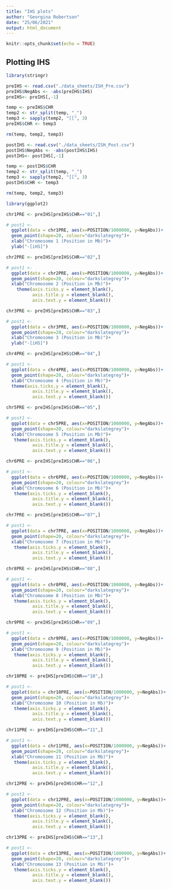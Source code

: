 ```yaml
---
title: "IHS plots"
author: "Georgina Robertson"
date: "25/06/2021"
output: html_document
---
```


```r
knitr::opts_chunk$set(echo = TRUE)
```

## Plotting IHS

```r
library(stringr)
```


```r
preIHS <- read.csv("./data_sheets/ISH_Pre.csv")
preIHS$NegAbs <- -abs(preIHS$IHS)
preIHS<- preIHS[,-1]

temp <- preIHS$CHR
temp2 <- str_split(temp, "_")
temp3 <- sapply(temp2, "[[", 3)
preIHS$CHR <- temp3

rm(temp, temp2, temp3)
```

```r
postIHS <- read.csv("./data_sheets/ISH_Post.csv")
postIHS$NegAbs <- -abs(postIHS$IHS)
postIHS<- postIHS[,-1]

temp <- postIHS$CHR
temp2 <- str_split(temp, "_")
temp3 <- sapply(temp2, "[[", 3)
postIHS$CHR <- temp3

rm(temp, temp2, temp3)
```


```r
library(ggplot2)
```

```r
chr1PRE <- preIHS[preIHS$CHR=="01",]

# post1 <- 
  ggplot(data = chr1PRE, aes(x=POSITION/1000000, y=NegAbs))+
  geom_point(shape=20, colour="darkslategrey")+
  xlab("Chromosome 1 (Position in Mb)")+
  ylab("-[iHS]")
```
```r
chr2PRE <- preIHS[preIHS$CHR=="02",]

# post1 <- 
  ggplot(data = chr2PRE, aes(x=POSITION/1000000, y=NegAbs))+
  geom_point(shape=20, colour="darkslategrey")+
  xlab("Chromosome 2 (Position in Mb)")+
    theme(axis.ticks.y = element_blank(),
          axis.title.y = element_blank(),
          axis.text.y = element_blank())
```
```r
chr3PRE <- preIHS[preIHS$CHR=="03",]

# post1 <- 
  ggplot(data = chr3PRE, aes(x=POSITION/1000000, y=NegAbs))+
  geom_point(shape=20, colour="darkslategrey")+
  xlab("Chromosome 3 (Position in Mb)")+
  ylab("-[iHS]")
```
```r
chr4PRE <- preIHS[preIHS$CHR=="04",]

# post1 <- 
  ggplot(data = chr4PRE, aes(x=POSITION/1000000, y=NegAbs))+
  geom_point(shape=20, colour="darkslategrey")+
  xlab("Chromosome 4 (Position in Mb)")+
  theme(axis.ticks.y = element_blank(),
          axis.title.y = element_blank(),
          axis.text.y = element_blank())
```
```r
chr5PRE <- preIHS[preIHS$CHR=="05",]

# post1 <- 
  ggplot(data = chr5PRE, aes(x=POSITION/1000000, y=NegAbs))+
  geom_point(shape=20, colour="darkslategrey")+
  xlab("Chromosome 5 (Position in Mb)")+
   theme(axis.ticks.y = element_blank(),
          axis.title.y = element_blank(),
          axis.text.y = element_blank())
```
```r
chr6PRE <- preIHS[preIHS$CHR=="06",]

# post1 <- 
  ggplot(data = chr6PRE, aes(x=POSITION/1000000, y=NegAbs))+
  geom_point(shape=20, colour="darkslategrey")+
  xlab("Chromosome 6 (Position in Mb)")+
   theme(axis.ticks.y = element_blank(),
          axis.title.y = element_blank(),
          axis.text.y = element_blank())
```
```r
chr7PRE <- preIHS[preIHS$CHR=="07",]

# post1 <- 
  ggplot(data = chr7PRE, aes(x=POSITION/1000000, y=NegAbs))+
  geom_point(shape=20, colour="darkslategrey")+
  xlab("Chromosome 7 (Position in Mb)")+
   theme(axis.ticks.y = element_blank(),
          axis.title.y = element_blank(),
          axis.text.y = element_blank())
```

```r
chr8PRE <- preIHS[preIHS$CHR=="08",]

# post1 <- 
  ggplot(data = chr8PRE, aes(x=POSITION/1000000, y=NegAbs))+
  geom_point(shape=20, colour="darkslategrey")+
  xlab("Chromosome 8 (Position in Mb)")+
   theme(axis.ticks.y = element_blank(),
          axis.title.y = element_blank(),
          axis.text.y = element_blank())
```

```r
chr9PRE <- preIHS[preIHS$CHR=="09",]

# post1 <- 
  ggplot(data = chr9PRE, aes(x=POSITION/1000000, y=NegAbs))+
  geom_point(shape=20, colour="darkslategrey")+
  xlab("Chromosome 9 (Position in Mb)")+
   theme(axis.ticks.y = element_blank(),
          axis.title.y = element_blank(),
          axis.text.y = element_blank())
```

```r
chr10PRE <- preIHS[preIHS$CHR=="10",]

# post1 <- 
  ggplot(data = chr10PRE, aes(x=POSITION/1000000, y=NegAbs))+
  geom_point(shape=20, colour="darkslategrey")+
  xlab("Chromosome 10 (Position in Mb)")+
   theme(axis.ticks.y = element_blank(),
          axis.title.y = element_blank(),
          axis.text.y = element_blank())
```

```r
chr11PRE <- preIHS[preIHS$CHR=="11",]

# post1 <- 
  ggplot(data = chr11PRE, aes(x=POSITION/1000000, y=NegAbs))+
  geom_point(shape=20, colour="darkslategrey")+
  xlab("Chromosome 11 (Position in Mb)")+
   theme(axis.ticks.y = element_blank(),
          axis.title.y = element_blank(),
          axis.text.y = element_blank())
```

```r
chr12PRE <- preIHS[preIHS$CHR=="12",]

# post1 <- 
  ggplot(data = chr12PRE, aes(x=POSITION/1000000, y=NegAbs))+
  geom_point(shape=20, colour="darkslategrey")+
  xlab("Chromosome 12 (Position in Mb)")+
   theme(axis.ticks.y = element_blank(),
          axis.title.y = element_blank(),
          axis.text.y = element_blank())
```

```r
chr13PRE <- preIHS[preIHS$CHR=="13",]

# post1 <- 
  ggplot(data = chr13PRE, aes(x=POSITION/1000000, y=NegAbs))+
  geom_point(shape=20, colour="darkslategrey")+
  xlab("Chromosome 13 (Position in Mb)")+
   theme(axis.ticks.y = element_blank(),
          axis.title.y = element_blank(),
          axis.text.y = element_blank())
```